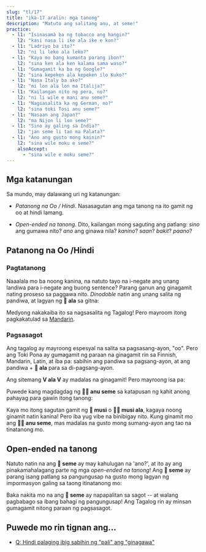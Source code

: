 ```yaml
---
slug: "tl/17"
title: "ika-17 aralin: mga tanong"
description: "Matuto ang salitang anu, at seme!"
practice:
  - l1: "Isinasamà ba ng tobacco ang hangin?"
    l2: "kasi nasa li ike ala ike e kon?"
  - l1: "Ladriyo ba ito?"
    l2: "ni li leko ala leko?"
  - l1: "Kaya mo bang kumanta parang ibon?"
    l2: "sina ken ala ken kalama sama waso?"
  - l1: "Gumagamit ka ba ng Google?"
    l2: "sina kepeken ala kepeken ilo Kuko?"
  - l1: "Nasa Italy ba ako?"
    l2: "mi lon ala lon ma Italija?"
  - l1: "Kailangan nito ng pera, no?"
    l2: "ni li wile e mani anu seme?"
  - l1: "Nagsasalita ka ng German, no?"
    l2: "sina toki Tosi anu seme?"
  - l1: "Nasaan ang Japan?"
    l2: "ma Nijon li lon seme?"
  - l1: "Sino ay galing sa India?"
    l2: "jan seme li tan ma Palata?"
  - l1: "Ano ang gusto mong kainin?"
    l2: "sina wile moku e seme?"
    alsoAccept:
      - "sina wile e moku seme?"
---
```



## Mga katanungan

Sa mundo, may dalawang uri ng katanungan:

* *Patanong na Oo / Hindi*. Nasasagutan ang mga tanong na ito gamit ng oo at hindi lamang.

* *Open-ended na tanong*. Dito, kailangan mong saguting ang patlang: *sino* ang gumawa nito? *ano* ang ginawa nila? *kanino*? *saan*? *bakit*? *paano*?

## Patanong na Oo /Hindi

### Pagtatanong

Naaalala mo ba noong kanina, na natuto tayo na i-negate ang unang landiwa para i-negate ang buong sentence? Parang ganun ang ginagamit nating proseso sa paggawa nito. *Dinodoble* natin ang unang salita ng pandiwa, at lagyan ng **󱤂 ala** sa gitna:

<List>
  <Word sl="moku ala moku" m="kumakain ba... ?" />
  <Sentence sl="pipi li moku ala moku e len?" m="Kinakain ba ng gamu-gamo ang tela?" />
  <Word sl="pona ala pona" m="Mabuti ba... ?" />
  <Sentence sl="kalama musi li pona ala pona tawa sina?" m="Mabuti ba ang musika sa iyo?" />
  <Word sl="wile ala wile" m="gusto... ba... ?" />
  <Sentence sl="sina wile ala wile lape lon supa?" m="Gusto mo bang matulag sa kama?" />
  <Word sl="lon ala lon" m="nasa... ba... ?" />
  <Sentence sl="ona li lon ala lon ma Mewika?" m="Nasa US ba sila?" />
</List>

Medyong nakakaiba ito sa nagsasalita ng Tagalog! Pero mayroom itong pagkakatulad sa [Mandarin](https://en.wikipedia.org/wiki/A-not-A_question#A-not-AB_form_4).

### Pagsasagot

Ang tagalog ay mayroong espesyal na salita sa pagsasang-ayon, "oo". Pero ang Toki Pona ay gumagamit ng paraan na ginagamit rin sa Finnish, Mandarin, Latin, at iba pa: sabihin ang pandiwa sa pagsang-ayon, at ang pandiwa + **󱤂 ala** para sa di-pagsang-ayon.

<List>
  <Sentence sl="sitelen li musi ala musi?" m="Nakakasaya ba ang video?" />
  <Word sl="musi." m="nakakasaya. (= Oo.)" />
  <Word sl="musi ala." m="hindi nakakasaya. (= Hindi.)" />
</List>

Ang sitemang **V ala V** ay madalas na ginagamit! Pero mayroong isa pa:

<List>
  <Word sl="seme" m="ano? alin?" />
  <Word sl="anu" m="o" />
  <Word sl="anu seme" m="... no? hindi ba? o ano?" />
</List>

Puwede kang magdagdag ng **󱤇󱥙 anu seme** sa katapusan ng kahit anong pahayag para gawin itong tanong:

<List>
  <Sentence sl="sitelen li musi anu seme?" m="Nakakasaya ang video, no?" />
</List>

Kaya mo itong sagutan gamit ng **󱤻 musi** o **󱤻󱤂 musi ala**, kagaya noong ginamit natin kanina! Pero iba yug vibe na binibigay nito. Kung ginamit mo ang **󱤇󱥙 anu seme**, mas madalas na gusto mong sumang-ayon ang tao na tinatanong mo.

## Open-ended na tanong

Natuto natin na ang **󱥙 seme** ay may kahulugan na 'ano?', at ito ay ang pinakamahalagang parte ng mga *open-ended na tanong*! Ang **󱥙 seme** ay parang isang patlang sa pangungusap na gusto mong lagyan ng impormasyon galing sa taong itinatanong mo:

<List>
  <Sentence sl="waso li lon seme?" m="Nasaan ang ibon? (lit. 'Nasa anong lugar ang ibon?')" />
  <Sentence sl="waso li lon tomo." m="Nasa bahay ang ibon." />
  <Sentence sl="soweli li utala e jan seme?" m="Sino ang inatake ng hayop? (lit. ' Aling tao ang inatake ng hayop?')" />
  <Sentence sl="soweli li utala e jan Ema." m="Inatake ng hayop si Emma." />
</List>

Baka nakita mo na ang **󱥙 seme** ay napapalitan sa sagot -- at walang pagbabago sa ibang bahagi ng pangungusap! Ang Tagalog rin ay minsan gumagamit nitong paraan ng pagsasagot.

<Practice exercises={frontmatter.practice} client:load />

## Puwede mo rin tignan ang...
* [Q: Hindi palaging ibig sabihin ng "pali" ang "ginagawa"](en/doing/)
